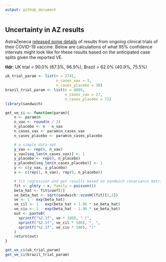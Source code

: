 ```yaml
---
output: github_document
---
```


## Uncertainty in AZ results

AstraZeneca [released some details](https://www.astrazeneca.com/media-centre/press-releases/2020/azd1222hlr.html) of results from ongoing clinical trials of their COVID-19 vaccine. Below are calculations of what 95% confidence intervals might look like for these results based on the anticipated case splits given the reported VE. 

__tldr__: UK trial = 90.0% (67.3%, 96.9%), Brazil = 62.0% (40.9%, 75.5%)


```r
uk_trial_param <- list(n = 2741, 
                       n_cases_vax = 3,
                       n_cases_placebo = 30)
brazil_trial_param <- list(n = 8895, 
                       	   n_cases_vax = 27,
                       	   n_cases_placebo = 71)
library(sandwich)

get_ve_ci <- function(param){
	n <- param$n 
	n_vax <- round(n / 2)
	n_placebo <- n - n_vax
	n_cases_vax <- param$n_cases_vax
	n_cases_placebo <- param$n_cases_placebo

	# a simple data set
	y_vax <- rep(0, n_vax)
	y_vax[seq_len(n_cases_vax)] <- 1
	y_placebo <- rep(0, n_placebo)
	y_placebo[seq_len(n_cases_placebo)] <- 1
	y <- c(y_vax, y_placebo)
	x <- c(rep(1, n_vax), rep(0, n_placebo))

	# fit regression and get results based on sandwich covariance matrix
	fit <- glm(y ~ x, family = poisson())
	beta_hat <- fit$coef[2]
	se_beta_hat <- sqrt(sandwich::vcovHC(fit)[2,2])
	ve <- 1 - exp(beta_hat)
	ve_cil <- 1 - exp(beta_hat + 1.96 * se_beta_hat)
	ve_ciu <- 1 - exp(beta_hat - 1.96 * se_beta_hat)
	out <- paste0(
	  sprintf("%2.1f", ve * 100), " (", 
	  sprintf("%2.1f", ve_cil * 100), ", ",
	  sprintf("%2.1f", ve_ciu * 100), ")"
    )
	return(out)
}

get_ve_ci(uk_trial_param)
get_ve_ci(brazil_trial_param)
```